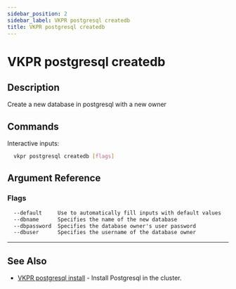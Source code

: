 ```yaml
---
sidebar_position: 2
sidebar_label: VKPR postgresql createdb
title: VKPR postgresql createdb
---
```


# VKPR postgresql createdb

## Description

Create a new database in postgresql with a new owner

## Commands

Interactive inputs:

```bash
  vkpr postgresql createdb [flags]
```

## Argument Reference

### Flags

```txt
  --default     Use to automatically fill inputs with default values
  --dbname      Specifies the name of the new database
  --dbpassword  Specifies the database owner's user password
  --dbuser      Specifies the username of the database owner
```

---

## See Also

- [VKPR postgresql install](/docs/commands/postgresql/install) - Install Postgresql in the cluster.
